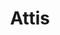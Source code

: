 ---
title: "Attis"
slug: "attis"
arcana: "Hanged"

image: "./Attis.jpg"

phys: ""
gun: ""
fire: "null"
ice: ""
elec: ""
wind: "reflect"
psy: ""
nuke: ""
bless: ""
curse: "weak"
---